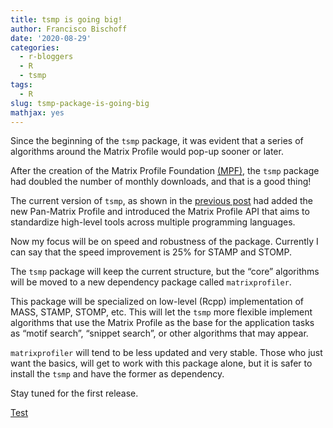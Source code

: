 ```yaml
---
title: tsmp is going big!
author: Francisco Bischoff
date: '2020-08-29'
categories:
  - r-bloggers
  - R
  - tsmp
tags:
  - R
slug: tsmp-package-is-going-big
mathjax: yes
---
```


Since the beginning of the `tsmp` package, it was evident that a series of algorithms around the Matrix Profile would pop-up sooner or later.

After the creation of the Matrix Profile Foundation [(MPF)](https://matrixprofile.org/), the `tsmp` package had doubled the number of monthly downloads, and that is a good thing!

The current version of `tsmp`, as shown in the [previous post](https://franzbischoff.rbind.io/posts/introducing-the-matrix-profile-api/) had added the new Pan-Matrix Profile and introduced the Matrix Profile API that aims to standardize high-level tools across multiple programming languages.

Now my focus will be on speed and robustness of the package. Currently I can say that the speed improvement is 25% for STAMP and STOMP.

The `tsmp` package will keep the current structure, but the "core" algorithms will be moved to a new dependency package called `matrixprofiler`.

This package will be specialized on low-level (Rcpp) implementation of MASS, STAMP, STOMP, etc. This will let the `tsmp` more flexible implement algorithms that use the Matrix Profile as the base for the application tasks as "motif search", "snippet search", or other algorithms that may appear.

`matrixprofiler` will tend to be less updated and very stable. Those who just want the basics, will get to work with this package alone, but it is safer to install the `tsmp` and have the former as dependency.

Stay tuned for the first release.

[Test](https://patient-cherry-7bc4.franzbischoff.workers.dev)
